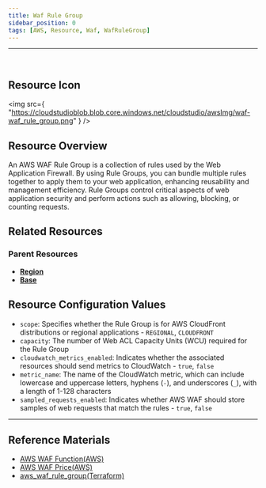 ```yaml
---
title: Waf Rule Group
sidebar_position: 0
tags: [AWS, Resource, Waf, WafRuleGroup]
---
```


<hr />
<br />

## Resource Icon

<img
    src={
        "https://cloudstudioblob.blob.core.windows.net/cloudstudio/awsImg/waf-waf_rule_group.png"
    }
/>

## Resource Overview

An AWS WAF Rule Group is a collection of rules used by the Web Application Firewall. 
By using Rule Groups, you can bundle multiple rules together to apply them to your web application, enhancing reusability and management efficiency. 
Rule Groups control critical aspects of web application security and perform actions such as allowing, blocking, or counting requests.

## Related Resources

### Parent Resources

-   [**Region**](https://docs.cstudio.app/docs/resource/aws/Base/)
-   [**Base**](https://docs.cstudio.app/docs/resource/aws/Base/)


## Resource Configuration Values

-   `scope`: Specifies whether the Rule Group is for AWS CloudFront distributions or regional applications - `REGIONAL`, `CLOUDFRONT`
-   `capacity`: The number of Web ACL Capacity Units (WCU) required for the Rule Group
-   `cloudwatch_metrics_enabled`: Indicates whether the associated resources should send metrics to CloudWatch - `true`, `false`
-   `metric_name`: The name of the CloudWatch metric, which can include lowercase and uppercase letters, hyphens (`-`), and underscores (`_`), with a length of 1-128 characters
-   `sampled_requests_enabled`: Indicates whether AWS WAF should store samples of web requests that match the rules - `true`, `false`

---

## Reference Materials

-   [AWS WAF Function(AWS)](https://aws.amazon.com/ko/waf/features/)
-   [AWS WAF Price(AWS)](https://aws.amazon.com/ko/waf/pricing/?nc2=type_a)
-   [aws_waf_rule_group(Terraform)](https://registry.terraform.io/providers/hashicorp/aws/latest/docs/resources/waf_rule_group)
